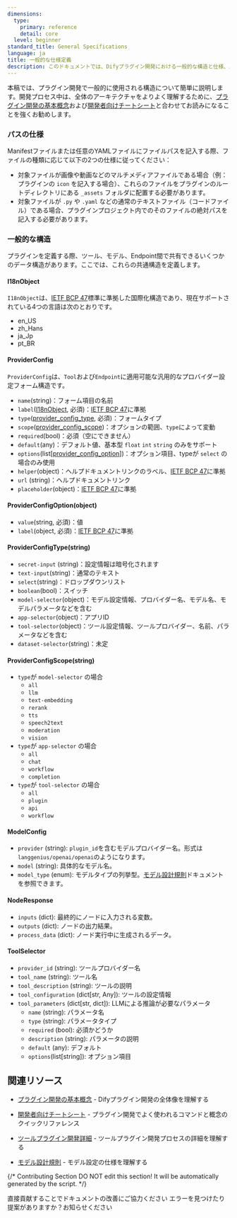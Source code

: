 ```yaml
---
dimensions:
  type:
    primary: reference
    detail: core
  level: beginner
standard_title: General Specifications
language: ja
title: 一般的な仕様定義
description: このドキュメントでは、Difyプラグイン開発における一般的な構造と仕様、パスの仕様、国際化オブジェクト(I18nObject)、プロバイダー設定フォーム構造(ProviderConfig)、モデル設定(ModelConfig)、ノードレスポンス(NodeResponse)、ツールセレクター(ToolSelector)などの重要なデータ構造の定義と用途について詳しく説明します。
---
```


本稿では、プラグイン開発で一般的に使用される構造について簡単に説明します。開発プロセス中は、全体のアーキテクチャをよりよく理解するために、[プラグイン開発の基本概念](/plugin_dev_ja/0111-getting-started-dify-plugin.ja)および[開発者向けチートシート](/plugin_dev_ja/0131-cheatsheet.ja)と合わせてお読みになることを強くお勧めします。

### パスの仕様

Manifestファイルまたは任意のYAMLファイルにファイルパスを記入する際、ファイルの種類に応じて以下の2つの仕様に従ってください：

* 対象ファイルが画像や動画などのマルチメディアファイルである場合（例：プラグインの `icon` を記入する場合）、これらのファイルをプラグインのルートディレクトリにある `_assets` フォルダに配置する必要があります。
* 対象ファイルが `.py` や `.yaml` などの通常のテキストファイル（コードファイル）である場合、プラグインプロジェクト内でのそのファイルの絶対パスを記入する必要があります。

### 一般的な構造

プラグインを定義する際、ツール、モデル、Endpoint間で共有できるいくつかのデータ構造があります。ここでは、これらの共通構造を定義します。

#### I18nObject

`I18nObject`は、[IETF BCP 47](https://tools.ietf.org/html/bcp47)標準に準拠した国際化構造であり、現在サポートされている4つの言語は次のとおりです。

* en_US
* zh_Hans
* ja_Jp
* pt_BR

#### ProviderConfig

`ProviderConfig`は、`Tool`および`Endpoint`に適用可能な汎用的なプロバイダー設定フォーム構造です。

* `name`(string)：フォーム項目の名前
* `label`([I18nObject](#i18nobject), 必須)：[IETF BCP 47](https://tools.ietf.org/html/bcp47)に準拠
* `type`([provider_config_type](#providerconfigtype-string), 必須)：フォームタイプ
* `scope`([provider_config_scope](#providerconfigscope-string))：オプションの範囲、`type`によって変動
* `required`(bool)：必須（空にできません）
* `default`(any)：デフォルト値、基本型 `float` `int` `string` のみをサポート
* `options`(list\[[provider_config_option](#providerconfigoption-object)])：オプション項目、typeが `select` の場合のみ使用
* `helper`(object)：ヘルプドキュメントリンクのラベル、[IETF BCP 47](https://tools.ietf.org/html/bcp47)に準拠
* `url` (string)：ヘルプドキュメントリンク
* `placeholder`(object)：[IETF BCP 47](https://tools.ietf.org/html/bcp47)に準拠

#### ProviderConfigOption(object)

* `value`(string, 必須)：値
* `label`(object, 必須)：[IETF BCP 47](https://tools.ietf.org/html/bcp47)に準拠

#### ProviderConfigType(string)

* `secret-input` (string)：設定情報は暗号化されます
* `text-input`(string)：通常のテキスト
* `select`(string)：ドロップダウンリスト
* `boolean`(bool)：スイッチ
* `model-selector`(object)：モデル設定情報、プロバイダー名、モデル名、モデルパラメータなどを含む
* `app-selector`(object)：アプリID
* `tool-selector`(object)：ツール設定情報、ツールプロバイダー、名前、パラメータなどを含む
* `dataset-selector`(string)：未定

#### ProviderConfigScope(string)

* `type`が `model-selector` の場合
  * `all`
  * `llm`
  * `text-embedding`
  * `rerank`
  * `tts`
  * `speech2text`
  * `moderation`
  * `vision`
* `type`が `app-selector` の場合
  * `all`
  * `chat`
  * `workflow`
  * `completion`
* `type`が `tool-selector` の場合
  * `all`
  * `plugin`
  * `api`
  * `workflow`

#### ModelConfig

* `provider` (string): `plugin_id`を含むモデルプロバイダー名。形式は`langgenius/openai/openai`のようになります。
* `model` (string): 具体的なモデル名。
* `model_type` (enum): モデルタイプの列挙型。[モデル設計規則](/plugin_dev_ja/0411-model-designing-rules#modeltype.ja)ドキュメントを参照できます。

#### NodeResponse

* `inputs` (dict): 最終的にノードに入力される変数。
* `outputs` (dict): ノードの出力結果。
* `process_data` (dict): ノード実行中に生成されるデータ。

#### ToolSelector

* `provider_id` (string): ツールプロバイダー名
* `tool_name` (string): ツール名
* `tool_description` (string): ツールの説明
* `tool_configuration` (dict\[str, Any]): ツールの設定情報
* `tool_parameters` (dict\[str, dict]): LLMによる推論が必要なパラメータ
  * `name` (string): パラメータ名
  * `type` (string): パラメータタイプ
  * `required` (bool): 必須かどうか
  * `description` (string): パラメータの説明
  * `default` (any): デフォルト
  * `options`(list\[string]): オプション項目

## 関連リソース

- [プラグイン開発の基本概念](/plugin_dev_ja/0111-getting-started-dify-plugin.ja) - Difyプラグイン開発の全体像を理解する
- [開発者向けチートシート](/plugin_dev_ja/0131-cheatsheet.ja) - プラグイン開発でよく使われるコマンドと概念のクイックリファレンス

- [ツールプラグイン開発詳細](/plugin_dev_ja/0222-tool-plugin.ja) - ツールプラグイン開発プロセスの詳細を理解する
- [モデル設計規則](/plugin_dev_ja/0411-model-designing-rules.ja) - モデル設定の仕様を理解する

{/*
Contributing Section
DO NOT edit this section!
It will be automatically generated by the script.
*/}

<CardGroup cols="2">
    <Card
        title="このページを編集する"
        icon="pen-to-square"
        href="https://github.com/langgenius/dify-docs-mintlify/edit/main/plugin_dev_ja/0411-general-specifications.zh.mdx"
    >
        直接貢献することでドキュメントの改善にご協力ください
    </Card>
    <Card
        title="問題を報告する"
        icon="github"
        href="https://github.com/langgenius/dify-docs-mintlify/issues/new?title=ドキュメントの問題%3A%20general-specifications&body=%23%23%20問題の説明%0A%3C%21--%20発見した問題について簡単に説明してください%20--%3E%0A%0A%23%23%20ページリンク%0Ahttps%3A%2F%2Fgithub.com%2Flanggenius%2Fdify-docs-mintlify%2Fblob%2Fmain%2Fplugin_dev_ja%2F0411-general-specifications.zh.mdx%0A%0A%23%23%20提案される変更%0A%3C%21--%20特定の変更案がある場合は、ここで説明してください%20--%3E%0A%0A%3C%21--%20ドキュメントの品質向上にご協力いただきありがとうございます！%20--%3E"
    >
        エラーを見つけたり提案がありますか？お知らせください
    </Card>
</CardGroup>
